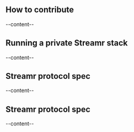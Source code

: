 

<ScrollableAnchor id="how-to-contribute"><div>

## How to contribute
--content--

</div></ScrollableAnchor>

<ScrollableAnchor id="running-private-streamr-stack"><div>

## Running a private Streamr stack
--content--

</div></ScrollableAnchor>

<ScrollableAnchor id="streamr-protocol-spec"><div>

## Streamr protocol spec
--content--

</div></ScrollableAnchor>

<ScrollableAnchor id="streamr-protocol-spec"><div>

## Streamr protocol spec
--content--

</div></ScrollableAnchor>